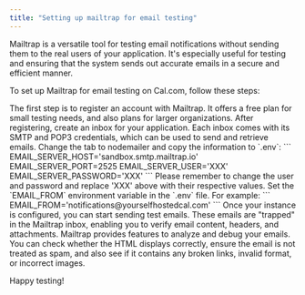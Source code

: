 ```yaml
---
title: "Setting up mailtrap for email testing"
---
```

Mailtrap is a versatile tool for testing email notifications without sending them to the real users of your application. It's especially useful for testing and ensuring that the system sends out accurate emails in a secure and efficient manner.

To set up Mailtrap for email testing on Cal.com, follow these steps:

<Steps>
    <Step title="Create an Account">
        The first step is to register an account with Mailtrap. It offers a free plan for small testing needs, and also plans for larger organizations.
    </Step>
    <Step title="Create an Inbox">
        After registering, create an inbox for your application. Each inbox comes with its SMTP and POP3 credentials, which can be used to send and retrieve emails.
    </Step>
    <Step title="Configure the Cal.com env file">
        Change the tab to nodemailer and copy the information to `.env`:
        ```
        EMAIL_SERVER_HOST='sandbox.smtp.mailtrap.io' 
        EMAIL_SERVER_PORT=2525
        EMAIL_SERVER_USER='XXX'
        EMAIL_SERVER_PASSWORD='XXX'
        ```
        <Info>Please remember to change the user and password and replace 'XXX' above with their respective values.</Info>
    </Step>
    <Step title="Set EMAIL_FROM">
        Set the `EMAIL_FROM` environment variable in the `.env` file. For example:
        ```
        EMAIL_FROM='notifications@yourselfhostedcal.com'
        ```
    </Step>
    <Step title="Send Test Emails">
        Once your instance is configured, you can start sending test emails. These emails are "trapped" in the Mailtrap inbox, enabling you to verify email content, headers, and attachments.
    </Step>
    <Step title="Analyze and Debug">
        Mailtrap provides features to analyze and debug your emails. You can check whether the HTML displays correctly, ensure the email is not treated as spam, and also see if it contains any broken links, invalid format, or incorrect images.
    </Step>
</Steps>

Happy testing!

